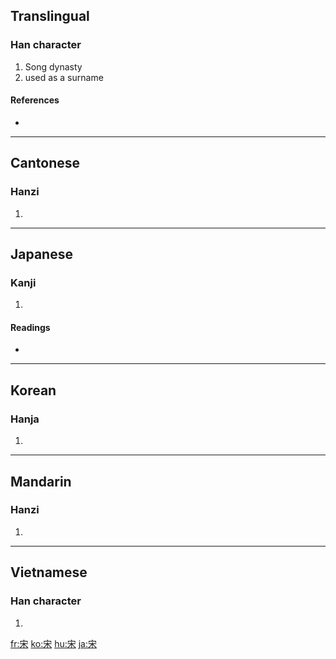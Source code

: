 ==Translingual==

===Han character===
{{Han char|rn=40|rad=宀|as=04|sn=7|four=3090<sub>4</sub>|canj=十木 (JD), X十木 (XJD)|ids=⿱[[宀]][[木]]}}

# Song dynasty
# used as a surname

====References====
* {{Han ref|kx=0282.120|dkj=07078|dj=0554.070|hdz=20915.020|uh=5B8B|ud=23435|bh=A7BA|bd=42938}}

----

==Cantonese==

===Hanzi===
{{yue-hanzi|jyut=sung3|y=sung3}}

# {{defn|Cantonese}}

----

==Japanese==

===Kanji===
{{ja-kanji|grade=8|rs=宀04}}

# {{defn|Japanese}}

====Readings====
* {{ja-readings|on=[[そう]] ([[sō]])|kun=[[すまい]] ([[sumai]]), [[おる]] ([[oru]])}}

----

==Korean==

===Hanja===
{{ko-hanja|hangeul=송|rv=song|mr=song}}

# {{defn|Korean}}

----

==Mandarin==

===Hanzi===
{{cmn-hanzi|pin=[[sòng]] ([[song4]])|wg=sung<sup>4</sup>}}

# {{defn|Mandarin}}

----

==Vietnamese==

===Han character===
{{vi-hantu|tống}}

# {{defn|Vietnamese}}

[[fr:宋]]
[[ko:宋]]
[[hu:宋]]
[[ja:宋]]